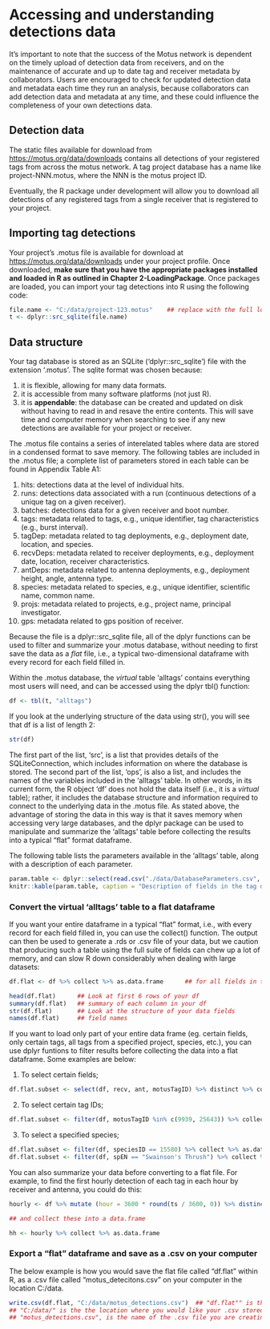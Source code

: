 # Accessing and understanding detections data

It's important to note that the success of the Motus network is dependent on the timely upload of detection data from receivers, and on the maintenance of accurate and up to date tag and receiver metadata by collaborators.  Users are encouraged to check for updated detection data and metadata each time they run an analysis, because collaborators can add detection data and metadata at any time, and these could influence the completeness of your own detections data.

## Detection data

The static files available for download from <https://motus.org/data/downloads> contains all detections of your registered tags from across the motus network.  A tag project database has a name like project-NNN.motus, where the NNN is the motus project ID.

Eventually, the R package under development will allow you to download all detections of any registered tags from a single receiver that is registered to your project.

## Importing tag detections

Your project's .motus file is available for download at <https://motus.org/data/downloads> under your project profile. Once downloaded, **make sure that you have the appropriate packages installed and loaded in R as outlined in Chapter 2-LoadingPackage**. Once packages are loaded, you can import your tag detections into R using the following code:

```r

file.name <- "C:/data/project-123.motus"    ## replace with the full location of your project data
t <- dplyr::src_sqlite(file.name)

```

## Data structure

Your tag database is stored as an SQLite ('dplyr::src_sqlite') file with the extension '.motus'. The sqlite format was chosen because:

1. it is flexible, allowing for many data formats.
2. it is accessible from many software platforms (not just R).
3. it is **appendable**: the database can be created and updated on disk without having to read in and resave the entire contents. This will save time and computer memory when searching to see if any new detections are available for your project or receiver.

The .motus file contains a series of interelated tables where data are stored in a condensed format to save memory. The following tables are included in the .motus file; a complete list of parameters stored in each table can be found in Appendix Table A1:

1. hits: detections data at the level of individual hits.
2. runs: detections data associated with a run (continuous detections of a unique tag on a given receiver).
3. batches: detections data for a given receiver and boot number.
4. tags: metadata related to tags, e.g., unique identifier, tag characteristics (e.g., burst interval).
5. tagDep: metadata related to tag deployments, e.g., deployment date, location, and species.
6. recvDeps: metadata related to receiver deployments, e.g., deployment date, location, receiver characteristics.
7. antDeps: metadata related to antenna deployments, e.g., deployment height, angle, antenna type.
8. species: metadata related to species, e.g., unique identifier, scientific name, common name.
9. projs: metadata related to projects, e.g., project name, principal investigator.
10. gps: metadata related to gps position of receiver. 


Because the file is a dplyr::src_sqlite file, all of the dplyr functions can be used to filter and summarize your .motus database, without needing to first save the data as a *flat* file, i.e., a typical two-dimensional dataframe with every record for each field filled in. 

Within the .motus database, the *virtual* table 'alltags' contains everything most users will need, and can be accessed using the dplyr tbl() function:  

```r
df <- tbl(t, "alltags")
```

If you look at the underlying structure of the data using str(), you will see that df is a list of length 2:

```r
str(df)
```

The first part of the list, 'src', is a list that provides details of the SQLiteConnection, which includes information on where the database is stored. The second part of the list, 'ops', is also a list, and includes the names of the variables included in the 'alltags' table. In other words, in its current form, the R object 'df' does not hold the data itself (i.e., it is a *virtual* table); rather, it includes the database structure and information required to connect to the underlying data in the .motus file. As stated above, the advantage of storing the data in this way is that it saves memory when accessing very large databases, and the dplyr package can be used to manipulate and summarize the 'alltags' table before collecting the results into a typical "flat" format dataframe.

The following table lists the parameters available in the 'alltags' table, along with a description of each parameter.

```r
param.table <- dplyr::select(read.csv("./data/DatabaseParameters.csv", stringsAsFactors=FALSE), 1:2)
knitr::kable(param.table, caption = "Description of fields in the tag detections database") 
```


### Convert the virtual 'alltags' table to a flat dataframe

If you want your entire dataframe in a typical "flat" format, i.e., with every record for each field filled in, you can use the collect() function.  The output can then be used to generate a .rds or .csv file of your data, but we caution that producing such a table using the full suite of fields can chew up a lot of memory, and can slow R down considerably when dealing with large datasets:

```r
df.flat <- df %>% collect %>% as.data.frame      ## for all fields in the df
```

```r
head(df.flat)      ## Look at first 6 rows of your df
summary(df.flat)   ## summary of each column in your df
str(df.flat)       ## Look at the structure of your data fields
names(df.flat)     ## field names
```

If you want to load only part of your entire data frame (eg. certain fields, only certain tags, all tags from a specified project, species, etc.), you can use dplyr funtions to filter results before collecting the data into a flat dataframe.  Some examples are below:

1. To select certain fields;
```r
df.flat.subset <- select(df, recv, ant, motusTagID) %>% distinct %>% collect %>% as.data.frame      ## to grab a subset of fields, in this case a unique list of motus tag IDs at each receiver and antenna.
```

2. To select certain tag IDs;
```r
df.flat.subset <- filter(df, motusTagID %in% c(9939, 25643)) %>% collect %>% as.data.frame    ## filter to only include detections of motus tag IDs 9939 and 25643
```

3. To select a specified species;
```r
df.flat.subset <- filter(df, speciesID == 15580) %>% collect %>% as.data.frame    ## filter to only include detections of Swainson's Thrush by species ID
df.flat.subset <- filter(df, spEN == "Swainson's Thrush") %>% collect %>% as.data.frame    ## filter to only include detections of Swainson's Thrush by English name
```

You can also summarize your data before converting to a flat file. For example, to find the first hourly detection of each tag in each hour by receiver and antenna, you could do this:

```r

hourly <- df %>% mutate (hour = 3600 * round(ts / 3600, 0)) %>% distinct (recv, ant, motusTagID, hour)

## and collect these into a data.frame

hh <- hourly %>% collect %>% as.data.frame

```

### Export a "flat" dataframe and save as a .csv on your computer
The below example is how you would save the flat file called "df.flat" within R, as a .csv file called "motus_detecitons.csv" on your computer in the location C:/data.
```r

write.csv(df.flat, "C:/data/motus_detections.csv")  ## "df.flat"" is the name of the flat file within R that you want to convert to a .csv
## "C:/data/" is the the location where you would like your .csv stored
## "motus_detections.csv", is the name of the .csv file you are creating, this can be anything you like but must end with .csv.

```
